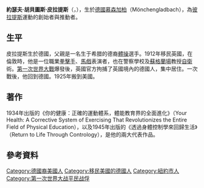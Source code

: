{{unreferenced|time=2012-06-30T18:24:29+00:00}}
{{noteTA
|T=zh:約瑟夫·皮拉提斯;zh-cn:约瑟夫·普拉提斯;
|1=zh-cn:门兴格拉德巴赫;zh-hk:慕森加柏;zh-tw:門興格拉德巴赫;
}}
'''約瑟夫·胡貝圖斯·皮拉提斯'''（{{lang-en|Joseph Hubertus Pilates}}，{{bd|1883年|12月9日|1967年|10月9日|catIdx=Pilates, Joseph H.}}），生於[[德國|德國]][[慕森加柏|慕森加柏]]（Mönchengladbach），為[[彼拉提斯|彼拉提斯]]運動的創始者與推動者。
==生平==
皮拉提斯生於德國，父親是一名生于希腊的德裔[[體操|體操]]選手。1912年移民英國，在倫敦時，他是一位職業[[拳擊手|拳擊手]]、[[馬戲|馬戲]]表演者，也在警察學校及[[蘇格蘭場|蘇格蘭場]]教授[[自衛|自衛]]術。[[第一次世界大戰|第一次世界大戰]]爆發後，英國官方拘捕了英國境內的德國人，集中居住。一次戰後，他回到德國。1925年搬到美國。
==著作==
1934年出版的《你的健康：正確的運動體系，體能教育界的全面進化》（Your Health: A Corrective System of Exercising That Revolutionizes the Entire Field of Physical Education），以及1945年出版的《透過身體控制學來回歸生活》（Return to Life Through Contrology），是他的兩大代表作品。

==參考資料==
{{Reflist}}

{{wikiquotelang|en|Joseph Pilates}}
{{Authority control}}
{{DEFAULTSORT:Pilates, Joseph}}
[[Category:德國裔美國人|Category:德國裔美國人]]
[[Category:移民美國的德國人|Category:移民美國的德國人]]
[[Category:紐約市人|Category:紐約市人]]
[[Category:第一次世界大战平民战俘|Category:第一次世界大战平民战俘]]